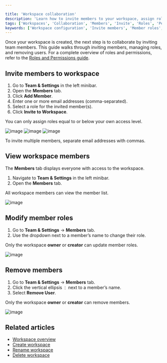 ```yaml
---

title: 'Workspace collaboration'
description: 'Learn how to invite members to your workspace, assign roles, and manage member access.'
tags: ['Workspaces', 'Collaboration', 'Members', 'Invite', 'Roles', 'Permissions']
keywords: ['Workspace configuration', 'Invite members', 'Member roles', 'Access permissions', 'Displaying workspace members', 'Modifying member roles', 'Removing workspace members', 'Workspace collaboration', 'Team collaboration', 'Access control', 'Role-based permissions', 'Workspace management', 'User roles', 'Workspace settings', 'Workspace administration', 'Member invitation', 'User access', 'Member management', 'Workspace teamwork', 'Workspace organization']
---
```


Once your workspace is created, the next step is to collaborate by inviting team members. This guide walks through inviting members, managing roles, and removing users.
For a complete overview of roles and permissions, refer to the [Roles and Permissions guide](/docs/product-docs/roles-and-permissions).

## Invite members to workspace

1. Go to **Team & Settings** in the left minibar.
2. Open the **Members** tab.
3. Click **Add Member**.
4. Enter one or more email addresses (comma-separated).
5. Select a role for the invited member(s).
6. Click **Invite to Workspace**.

<Callout type="info">You can only assign roles equal to or below your own access level.</Callout>

![image](/img/v2/workspace/workspace-collaboration-1.png)
![image](/img/v2/workspace/workspace-collaboration-2.png)
![image](/img/v2/workspace/workspace-collaboration-3.png)

<Callout type="tip">To invite multiple members, separate email addresses with commas.</Callout>

## View workspace members

The **Members** tab displays everyone with access to the workspace.

1. Navigate to **Team & Settings** in the left minibar.
2. Open the **Members** tab.

<Callout type="info">All workspace members can view the member list.</Callout>

![image](/img/v2/workspace/workspace-members-list.png)

## Modify member roles

1. Go to **Team & Settings** → **Members** tab.
2. Use the dropdown next to a member’s name to change their role.

<Callout type="info">Only the workspace **owner** or **creator** can update member roles.</Callout>

![image](/img/v2/workspace/workspace-members-role-change.png)

## Remove members

1. Go to **Team & Settings** → **Members** tab.
2. Click the vertical ellipsis `⋮` next to a member’s name.
3. Select **Remove User**.

<Callout type="info">Only the workspace **owner** or **creator** can remove members.</Callout>

![image](/img/v2/workspace/workspace-members-remove.png)

## Related articles

* [Workspace overview](/docs/product-docs/workspaces)
* [Create workspace](/docs/product-docs/workspaces/create-workspace)
* [Rename workspace](/docs/product-docs/workspaces/actions-on-workspace#rename-workspace)
* [Delete workspace](/docs/product-docs/workspaces/actions-on-workspace#delete-workspace)

